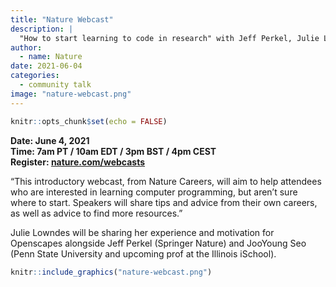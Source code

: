 ```yaml
---
title: "Nature Webcast"
description: |
  "How to start learning to code in research" with Jeff Perkel, Julie Lowndes, and JooYoung Seo
author:
  - name: Nature
date: 2021-06-04
categories:
  - community talk
image: "nature-webcast.png"
---
```



```r
knitr::opts_chunk$set(echo = FALSE)
```

**Date: June 4, 2021**  
**Time: 7am PT / 10am EDT / 3pm BST / 4pm CEST**  
**Register: [nature.com/webcasts](https://www.nature.com/webcasts/event/how-to-start-learning-to-code-in-research/)**  

"This introductory webcast, from Nature Careers, will aim to help attendees who are interested in learning computer programming, but aren’t sure where to start. Speakers will share tips and advice from their own careers, as well as advice to find more resources." 

Julie Lowndes will be sharing her experience and motivation for Openscapes alongside Jeff Perkel (Springer Nature) and JooYoung Seo (Penn State University and upcoming prof at the Illinois iSchool).

```r
knitr::include_graphics("nature-webcast.png")  
```

